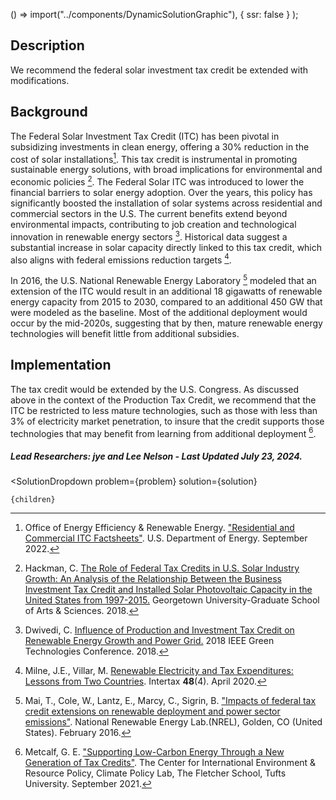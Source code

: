 
  () => import("../components/DynamicSolutionGraphic"),
  { ssr: false }
);


## Description
We recommend the  federal solar investment tax credit be extended with modifications.


## Background
The Federal Solar Investment Tax Credit (ITC) has been pivotal in subsidizing investments in clean energy, offering a 30% reduction in the cost of solar installations[^"4"]. This tax credit is instrumental in promoting sustainable energy solutions, with broad implications for environmental and economic policies [^"1"]. 
The Federal Solar ITC was introduced to lower the financial barriers to solar energy adoption. Over the years, this policy has significantly boosted the installation of solar systems across residential and commercial sectors in the U.S. The current benefits extend beyond environmental impacts, contributing to job creation and technological innovation in renewable energy sectors [^"3"]. Historical data suggest a substantial increase in solar capacity directly linked to this tax credit, which also aligns with federal emissions reduction targets [^"2"].

In 2016, the U.S. National Renewable Energy Laboratory [^"9"] modeled that an extension of the ITC would result in an additional 18 gigawatts of renewable energy capacity from 2015 to 2030, compared to an additional 450 GW that were modeled as the baseline. Most of the additional deployment would occur by the mid-2020s, suggesting that by then, mature renewable energy technologies will benefit little from additional subsidies.

## Implementation
The tax credit would be extended by the U.S. Congress. As discussed above in the context of the Production Tax Credit, we recommend that the ITC be restricted to less mature technologies, such as those with less than 3% of electricity market penetration, to insure that the credit supports those technologies that may benefit from learning from additional deployment [^"10"].

##### Lead Researchers: jye and Lee Nelson - Last Updated July 23, 2024.

[^"1"]: Hackman, C. [The Role of Federal Tax Credits in U.S. Solar Industry Growth: An Analysis of the Relationship Between the Business Investment Tax Credit and Installed Solar Photovoltaic Capacity in the United States from 1997-2015.](https://repository.library.georgetown.edu/handle/10822/1050883) Georgetown University-Graduate School of Arts & Sciences. 2018.

[^"2"]: Milne, J.E., Villar, M.  [Renewable Electricity and Tax Expenditures: Lessons from Two Countries](http://dx.doi.org/10.54648/taxi2020034). Intertax **48**(4). April 2020.

[^"3"]: Dwivedi, C. [Influence of Production and Investment Tax Credit on Renewable Energy Growth and Power Grid.](10.1109/GREENTECH.2018.00035) 2018 IEEE Green Technologies Conference. 2018.

[^"4"]: Office of Energy Efficiency & Renewable Energy. ["Residential and Commercial ITC Factsheets"](https://www.energy.gov/eere/solar/articles/residential-and-commercial-itc-factsheets). U.S. Department of Energy. September 2022.

[^"5"]: [“U.S. Residential Solar PV Market Size, Share & Trends Analysis Report By Construction (Retrofit, New Construction), By State, And Segment Forecasts 2024 – 2030”](https://www.grandviewresearch.com/industry-analysis/us-residential-solar-pv-market-report) Grand View Research, 2023

[^"6"]: [“Solar Investment Tax Credit: What Changed?”](https://www.energy.gov/eere/solar/articles/solar-investment-tax-credit-what-changed) Solar Energy Technologies Office, September 2022

[^"7"]: Glover, E. and Tynan, C. [“How Long Do Solar Panels Last?”](https://www.forbes.com/home-improvement/solar/how-long-do-solar-panels-last/) Forbes, June 2024

[^"8"]: Fernandez, L. [“Newly installed residential solar systems in the United States in 2022, by state”](https://www.statista.com/statistics/1421976/new-residential-solar-systems-us-by-state/) Statista, November 2023

[^"9"]: Mai, T., Cole, W., Lantz, E., Marcy, C., Sigrin, B. ["Impacts of federal tax credit extensions on renewable deployment and power sector emissions"](https://www.osti.gov/biblio/1239642). National Renewable Energy Lab.(NREL), Golden, CO (United States). February 2016.

[^"10"]: Metcalf, G. E. ["Supporting Low-Carbon Energy Through a New Generation of Tax Credits"](https://sites.tufts.edu/cierp/files/2021/09/CPL_Policy_Brief_US_Tax-Credits.pdf). The Center for International Environment & Resource Policy, Climate Policy Lab, The Fletcher School, Tufts University. September 2021.

  <SolutionDropdown 
    problem={problem} 
    solution={solution}
  >
    {children}
  </SolutionDropdown>